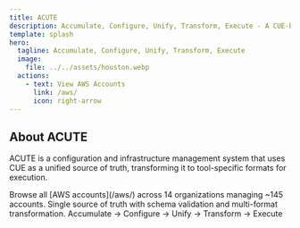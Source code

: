 ```yaml
---
title: ACUTE
description: Accumulate, Configure, Unify, Transform, Execute - A CUE-based infrastructure management system.
template: splash
hero:
  tagline: Accumulate, Configure, Unify, Transform, Execute
  image:
    file: ../../assets/houston.webp
  actions:
    - text: View AWS Accounts
      link: /aws/
      icon: right-arrow
---
```



## About ACUTE

ACUTE is a configuration and infrastructure management system that uses CUE as a unified source of truth, transforming it to tool-specific formats for execution.

<CardGrid stagger>
  <Card title="AWS Accounts" icon="open-book">
    Browse all [AWS accounts](/aws/) across 14 organizations managing ~145
    accounts.
  </Card>
  <Card title="CUE-Based" icon="setting">
    Single source of truth with schema validation and multi-format
    transformation.
  </Card>
  <Card title="Five-Phase Pipeline" icon="rocket">
    Accumulate → Configure → Unify → Transform → Execute
  </Card>
</CardGrid>
